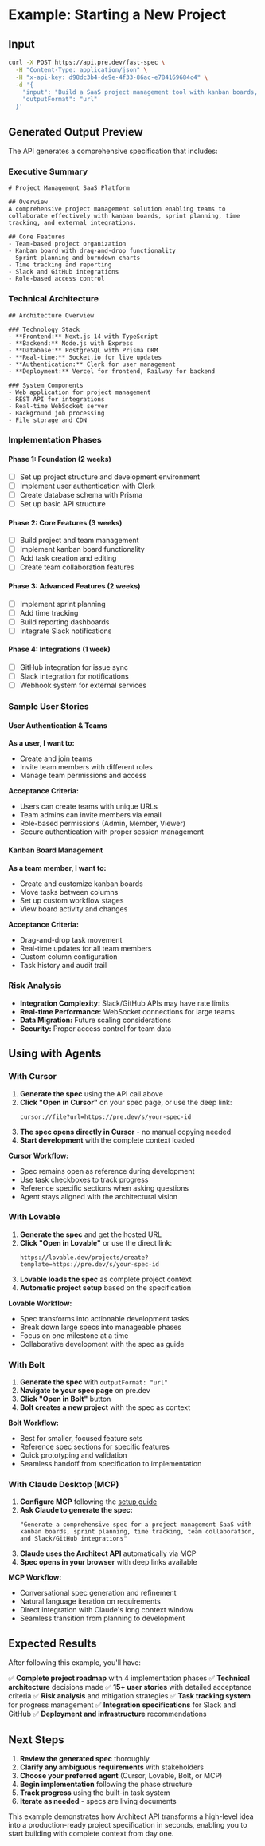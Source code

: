 # Example: Starting a New Project

## Input

```bash
curl -X POST https://api.pre.dev/fast-spec \
  -H "Content-Type: application/json" \
  -H "x-api-key: d98dc3b4-de9e-4f33-86ac-e784169684c4" \
  -d '{
    "input": "Build a SaaS project management tool with kanban boards, sprint planning, time tracking, team collaboration, and integrations with Slack and GitHub. Include user authentication with teams and roles.",
    "outputFormat": "url"
  }'
```

## Generated Output Preview

The API generates a comprehensive specification that includes:

### Executive Summary
```
# Project Management SaaS Platform

## Overview
A comprehensive project management solution enabling teams to collaborate effectively with kanban boards, sprint planning, time tracking, and external integrations.

## Core Features
- Team-based project organization
- Kanban board with drag-and-drop functionality
- Sprint planning and burndown charts
- Time tracking and reporting
- Slack and GitHub integrations
- Role-based access control
```

### Technical Architecture
```
## Architecture Overview

### Technology Stack
- **Frontend:** Next.js 14 with TypeScript
- **Backend:** Node.js with Express
- **Database:** PostgreSQL with Prisma ORM
- **Real-time:** Socket.io for live updates
- **Authentication:** Clerk for user management
- **Deployment:** Vercel for frontend, Railway for backend

### System Components
- Web application for project management
- REST API for integrations
- Real-time WebSocket server
- Background job processing
- File storage and CDN
```

### Implementation Phases

#### Phase 1: Foundation (2 weeks)
- [ ] Set up project structure and development environment
- [ ] Implement user authentication with Clerk
- [ ] Create database schema with Prisma
- [ ] Set up basic API structure

#### Phase 2: Core Features (3 weeks)
- [ ] Build project and team management
- [ ] Implement kanban board functionality
- [ ] Add task creation and editing
- [ ] Create team collaboration features

#### Phase 3: Advanced Features (2 weeks)
- [ ] Implement sprint planning
- [ ] Add time tracking
- [ ] Build reporting dashboards
- [ ] Integrate Slack notifications

#### Phase 4: Integrations (1 week)
- [ ] GitHub integration for issue sync
- [ ] Slack integration for notifications
- [ ] Webhook system for external services

### Sample User Stories

#### User Authentication & Teams
**As a user, I want to:**
- Create and join teams
- Invite team members with different roles
- Manage team permissions and access

**Acceptance Criteria:**
- Users can create teams with unique URLs
- Team admins can invite members via email
- Role-based permissions (Admin, Member, Viewer)
- Secure authentication with proper session management

#### Kanban Board Management
**As a team member, I want to:**
- Create and customize kanban boards
- Move tasks between columns
- Set up custom workflow stages
- View board activity and changes

**Acceptance Criteria:**
- Drag-and-drop task movement
- Real-time updates for all team members
- Custom column configuration
- Task history and audit trail

### Risk Analysis
- **Integration Complexity:** Slack/GitHub APIs may have rate limits
- **Real-time Performance:** WebSocket connections for large teams
- **Data Migration:** Future scaling considerations
- **Security:** Proper access control for team data

## Using with Agents

### With Cursor

1. **Generate the spec** using the API call above
2. **Click "Open in Cursor"** on your spec page, or use the deep link:
   ```
   cursor://file?url=https://pre.dev/s/your-spec-id
   ```
3. **The spec opens directly in Cursor** - no manual copying needed
4. **Start development** with the complete context loaded

**Cursor Workflow:**
- Spec remains open as reference during development
- Use task checkboxes to track progress
- Reference specific sections when asking questions
- Agent stays aligned with the architectural vision

### With Lovable

1. **Generate the spec** and get the hosted URL
2. **Click "Open in Lovable"** or use the direct link:
   ```
   https://lovable.dev/projects/create?template=https://pre.dev/s/your-spec-id
   ```
3. **Lovable loads the spec** as complete project context
4. **Automatic project setup** based on the specification

**Lovable Workflow:**
- Spec transforms into actionable development tasks
- Break down large specs into manageable phases
- Focus on one milestone at a time
- Collaborative development with the spec as guide

### With Bolt

1. **Generate the spec** with `outputFormat: "url"`
2. **Navigate to your spec page** on pre.dev
3. **Click "Open in Bolt"** button
4. **Bolt creates a new project** with the spec as context

**Bolt Workflow:**
- Best for smaller, focused feature sets
- Reference spec sections for specific features
- Quick prototyping and validation
- Seamless handoff from specification to implementation

### With Claude Desktop (MCP)

1. **Configure MCP** following the [setup guide](/mcp-integration/setup)
2. **Ask Claude to generate the spec:**
   ```
   "Generate a comprehensive spec for a project management SaaS with kanban boards, sprint planning, time tracking, team collaboration, and Slack/GitHub integrations"
   ```
3. **Claude uses the Architect API** automatically via MCP
4. **Spec opens in your browser** with deep links available

**MCP Workflow:**
- Conversational spec generation and refinement
- Natural language iteration on requirements
- Direct integration with Claude's long context window
- Seamless transition from planning to development

## Expected Results

After following this example, you'll have:

✅ **Complete project roadmap** with 4 implementation phases
✅ **Technical architecture** decisions made
✅ **15+ user stories** with detailed acceptance criteria
✅ **Risk analysis** and mitigation strategies
✅ **Task tracking system** for progress management
✅ **Integration specifications** for Slack and GitHub
✅ **Deployment and infrastructure** recommendations

## Next Steps

1. **Review the generated spec** thoroughly
2. **Clarify any ambiguous requirements** with stakeholders
3. **Choose your preferred agent** (Cursor, Lovable, Bolt, or MCP)
4. **Begin implementation** following the phase structure
5. **Track progress** using the built-in task system
6. **Iterate as needed** - specs are living documents

This example demonstrates how Architect API transforms a high-level idea into a production-ready project specification in seconds, enabling you to start building with complete context from day one.
